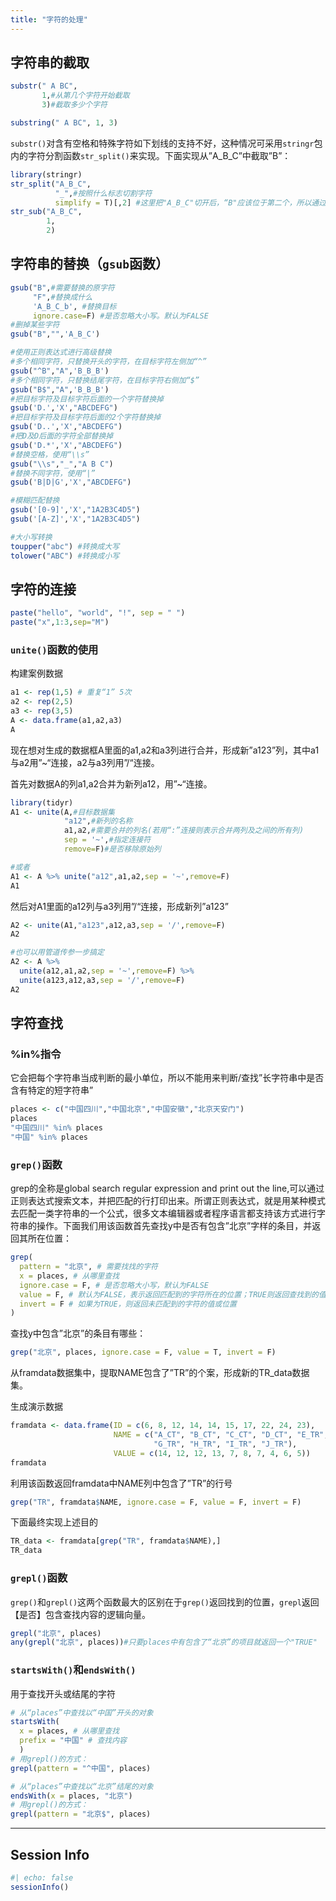 ```yaml
---
title: "字符的处理"
---
```


## 字符串的截取

```r
substr(" A BC",
       1,#从第几个字符开始截取
       3)#截取多少个字符

substring(" A BC", 1, 3)
```

`substr()`对含有空格和特殊字符如下划线的支持不好，这种情况可采用`stringr`包内的字符分割函数`str_split()`来实现。下面实现从"A_B_C"中截取"B"：

```r
library(stringr)
str_split("A_B_C",
          "_",#按照什么标志切割字符
          simplify = T)[,2] #这里把"A_B_C"切开后，“B"应该位于第二个，所以通过[,2]取第二个元素
str_sub("A_B_C",
        1,
        2)
```

## 字符串的替换（`gsub`函数）

```r
gsub("B",#需要替换的原字符
     "F",#替换成什么
     'A_B_C_b', #替换目标
     ignore.case=F) #是否忽略大小写。默认为FALSE
#删掉某些字符
gsub("B","",'A_B_C')
```

```r
#使用正则表达式进行高级替换
#多个相同字符，只替换开头的字符，在目标字符左侧加“^”
gsub("^B","A",'B_B_B')
#多个相同字符，只替换结尾字符，在目标字符右侧加“$”
gsub("B$","A",'B_B_B')
#把目标字符及目标字符后面的一个字符替换掉
gsub('D.','X',"ABCDEFG")
#把目标字符及目标字符后面的2个字符替换掉
gsub('D..','X',"ABCDEFG")
#把D及D后面的字符全部替换掉
gsub('D.*','X',"ABCDEFG")
#替换空格，使用“\\s”
gsub("\\s","_","A B C")
#替换不同字符，使用“|”
gsub('B|D|G','X',"ABCDEFG")

#模糊匹配替换
gsub('[0-9]','X',"1A2B3C4D5")
gsub('[A-Z]','X',"1A2B3C4D5")
```

```r
#大小写转换
toupper("abc") #转换成大写
tolower("ABC") #转换成小写
```

## 字符的连接

```r
paste("hello", "world", "!", sep = " ")
paste("x",1:3,sep="M")
```

### `unite()`函数的使用

构建案例数据

```r
a1 <- rep(1,5) # 重复“1” 5次
a2 <- rep(2,5)
a3 <- rep(3,5)
A <- data.frame(a1,a2,a3)
A
```

现在想对生成的数据框A里面的a1,a2和a3列进行合并，形成新"a123"列，其中a1与a2用"\~"连接，a2与a3列用"/"连接。

首先对数据A的列a1,a2合并为新列a12，用"\~"连接。

```r
library(tidyr)
A1 <- unite(A,#目标数据集
            "a12",#新列的名称
            a1,a2,#需要合并的列名(若用“:”连接则表示合并两列及之间的所有列)
            sep = '~',#指定连接符
            remove=F)#是否移除原始列

#或者
A1 <- A %>% unite("a12",a1,a2,sep = '~',remove=F)
A1
```

然后对A1里面的a12列与a3列用"/"连接，形成新列"a123"

```r
A2 <- unite(A1,"a123",a12,a3,sep = '/',remove=F)
A2

#也可以用管道传参一步搞定
A2 <- A %>% 
  unite(a12,a1,a2,sep = '~',remove=F) %>% 
  unite(a123,a12,a3,sep = '/',remove=F)
A2
```

## 字符查找

### **%in%指令**

它会把每个字符串当成判断的最小单位，所以不能用来判断/查找"长字符串中是否含有特定的短字符串"

```r
places <- c("中国四川","中国北京","中国安徽","北京天安门")
places
"中国四川" %in% places
"中国" %in% places
```

### **`grep()`函数**

grep的全称是global search regular expression and print out the line,可以通过正则表达式搜索文本，并把匹配的行打印出来。所谓正则表达式，就是用某种模式去匹配一类字符串的一个公式，很多文本编辑器或者程序语言都支持该方式进行字符串的操作。下面我们用该函数首先查找y中是否有包含"北京"字样的条目，并返回其所在位置：

```r
grep(
  pattern = "北京", # 需要找找的字符
  x = places, # 从哪里查找
  ignore.case = F, # 是否忽略大小写，默认为FALSE
  value = F, # 默认为FALSE，表示返回匹配到的字符所在的位置；TRUE则返回查找到的值
  invert = F # 如果为TRUE，则返回未匹配到的字符的值或位置
) 
```

查找y中包含"北京"的条目有哪些：

```r
grep("北京", places, ignore.case = F, value = T, invert = F)
```

从framdata数据集中，提取NAME包含了"TR"的个案，形成新的TR_data数据集。

生成演示数据

```r
framdata <- data.frame(ID = c(6, 8, 12, 14, 14, 15, 17, 22, 24, 23),
                       NAME = c("A_CT", "B_CT", "C_CT", "D_CT", "E_TR", "F_TR",
                                "G_TR", "H_TR", "I_TR", "J_TR"),
                       VALUE = c(14, 12, 12, 13, 7, 8, 7, 4, 6, 5))
framdata
```

利用该函数返回framdata中NAME列中包含了"TR"的行号

```r
grep("TR", framdata$NAME, ignore.case = F, value = F, invert = F)
```

下面最终实现上述目的

```r
TR_data <- framdata[grep("TR", framdata$NAME),]
TR_data
```

### **`grepl()`函数**

`grep()`和`grepl()`这两个函数最大的区别在于`grep()`返回找到的位置，`grepl`返回【是否】包含查找内容的逻辑向量。

```r
grepl("北京", places)
any(grepl("北京", places))#只要places中有包含了“北京”的项目就返回一个"TRUE"
```

### **`startsWith()`和`endsWith()`**

用于查找开头或结尾的字符

```r
# 从“places”中查找以“中国”开头的对象
startsWith(
  x = places, # 从哪里查找
  prefix = "中国" # 查找内容
  )
# 用grepl()的方式：
grepl(pattern = "^中国", places)

# 从“places”中查找以“北京”结尾的对象
endsWith(x = places, "北京")
# 用grepl()的方式：
grepl(pattern = "北京$", places)
```

------------------------------------------------------------------------

::: {.callout-note collapse="true" icon="false"}
## Session Info

```r
#| echo: false
sessionInfo()
```
:::
